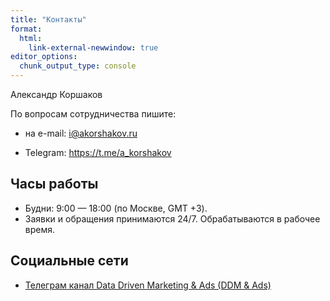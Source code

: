 ```yaml
---
title: "Контакты"
format:
  html:
    link-external-newwindow: true
editor_options: 
  chunk_output_type: console
---
```


Александр Коршаков

По вопросам сотрудничества пишите:

- на e-mail: <i@akorshakov.ru>

- Telegram: <https://t.me/a_korshakov>


## Часы работы

- Будни: 9:00 — 18:00 (по Москве, GMT +3).
- Заявки и обращения принимаются 24/7. Обрабатываются в рабочее время.


## Социальные сети

- [Телеграм канал Data Driven Marketing & Ads (DDM & Ads)](https://t.me/data_driven_ads)

